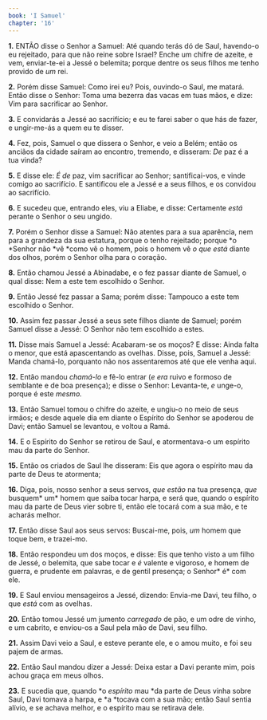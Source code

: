 ```yaml
---
book: 'I Samuel'
chapter: '16'
---
```


**1.** ENTÃO disse o Senhor a Samuel: Até quando terás dó de Saul, havendo-o eu rejeitado, para que não reine sobre Israel? Enche um chifre de azeite, e vem, enviar-te-ei a Jessé o belemita; porque dentre os seus filhos me tenho provido de *um* rei.

**2.** Porém disse Samuel: Como irei eu? Pois, ouvindo-o Saul, me matará. Então disse o Senhor: Toma uma bezerra das vacas em tuas mãos, e dize: Vim para sacrificar ao Senhor.

**3.** E convidarás a Jessé ao sacrifício; e eu te farei saber o que hás de fazer, e ungir-me-ás a quem eu te disser.

**4.** Fez, pois, Samuel o que dissera o Senhor, e veio a Belém; então os anciãos da cidade saíram ao encontro, tremendo, e disseram: *De* paz é a tua vinda?

**5.** E disse ele: *É de* paz, vim sacrificar ao Senhor; santificai-vos, e vinde comigo ao sacrifício. E santificou ele a Jessé e a seus filhos, e os convidou ao sacrifício.

**6.** E sucedeu que, entrando eles, viu a Eliabe, e disse: Certamente *está* perante o Senhor o seu ungido.

**7.** Porém o Senhor disse a Samuel: Não atentes para a sua aparência, nem para a grandeza da sua estatura, porque o tenho rejeitado; porque *o *Senhor não *vê *como vê o homem, pois o homem vê *o que está* diante dos olhos, porém o Senhor olha para o coração.

**8.** Então chamou Jessé a Abinadabe, e o fez passar diante de Samuel, o qual disse: Nem a este tem escolhido o Senhor.

**9.** Então Jessé fez passar a Sama; porém disse: Tampouco a este tem escolhido o Senhor.

**10.** Assim fez passar Jessé a seus sete filhos diante de Samuel; porém Samuel disse a Jessé: O Senhor não tem escolhido a estes.

**11.** Disse mais Samuel a Jessé: Acabaram-se os moços? E disse: Ainda falta o menor, que está apascentando as ovelhas. Disse, pois, Samuel a Jessé: Manda chamá-lo, porquanto não nos assentaremos até que ele venha aqui.

**12.** Então mandou *chamá-lo* e fê-lo entrar (*e era* ruivo e formoso de semblante e de boa presença); e disse o Senhor: Levanta-te, *e* unge-o, porque é este *mesmo.*

**13.** Então Samuel tomou o chifre do azeite, e ungiu-o no meio de seus irmãos; e desde aquele dia em diante o Espírito do Senhor se apoderou de Davi; então Samuel se levantou, e voltou a Ramá.

**14.** E o Espírito do Senhor se retirou de Saul, e atormentava-o um espírito mau da parte do Senhor.

**15.** Então os criados de Saul lhe disseram: Eis que agora o espírito mau da parte de Deus te atormenta;

**16.** Diga, pois, nosso senhor a seus servos, *que estão* na tua presença, *que* busquem* um* homem que saiba tocar harpa, e será que, quando o espírito mau da parte de Deus vier sobre ti, então ele tocará com a sua mão, e te acharás melhor.

**17.** Então disse Saul aos seus servos: Buscai-me, pois, *um* homem que toque bem, e trazei-mo.

**18.** Então respondeu um dos moços, e disse: Eis que tenho visto a um filho de Jessé, o belemita, que sabe tocar e *é* valente e vigoroso, e homem de guerra, e prudente em palavras, e de gentil presença; o Senhor* é* com ele.

**19.** E Saul enviou mensageiros a Jessé, dizendo: Envia-me Davi, teu filho, o que *está* com as ovelhas.

**20.** Então tomou Jessé um jumento *carregado* de pão, e um odre de vinho, e um cabrito, e enviou-os a Saul pela mão de Davi, seu filho.

**21.** Assim Davi veio a Saul, e esteve perante ele, e o amou muito, e foi seu pajem de armas.

**22.** Então Saul mandou dizer a Jessé: Deixa estar a Davi perante mim, pois achou graça em meus olhos.

**23.** E sucedia que, quando *o *espírito* mau *da parte de Deus vinha sobre Saul, Davi tomava a harpa, e *a *tocava com a sua mão; então Saul sentia alívio, e se achava melhor, e o espírito mau se retirava dele.
